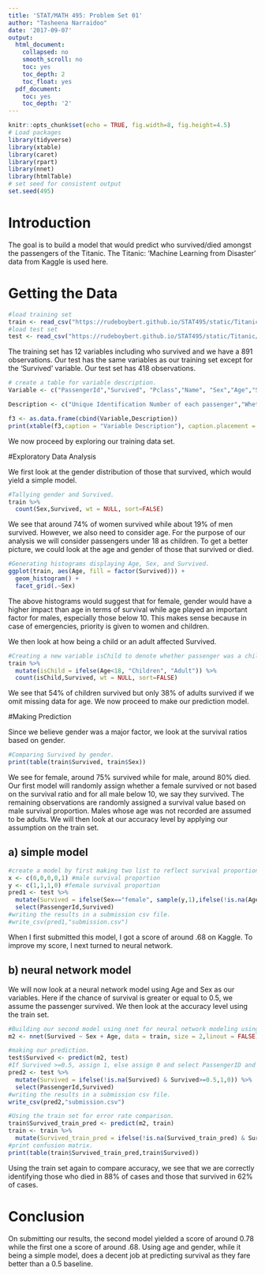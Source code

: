 ```yaml
---
title: 'STAT/MATH 495: Problem Set 01'
author: "Tasheena Narraidoo"
date: '2017-09-07'
output:
  html_document:
    collapsed: no
    smooth_scroll: no
    toc: yes
    toc_depth: 2
    toc_float: yes
  pdf_document:
    toc: yes
    toc_depth: '2'
---
```


```r
knitr::opts_chunk$set(echo = TRUE, fig.width=8, fig.height=4.5)
# Load packages
library(tidyverse)
library(xtable)
library(caret)
library(rpart)
library(nnet)
library(htmlTable)
# set seed for consistent output
set.seed(495) 
```

# Introduction
The goal is to build a model that would predict who survived/died amongst the passengers of the Titanic. The Titanic: 'Machine Learning from Disaster' data from Kaggle is used here. 

# Getting the Data

```r
#load training set 
train <- read_csv("https://rudeboybert.github.io/STAT495/static/Titanic/train.csv")
#load test set
test <- read_csv("https://rudeboybert.github.io/STAT495/static/Titanic/test.csv")

```

The training set has 12 variables including who survived and we have a 891 observations.
Our test has the same variables as our training set except for the 'Survived' variable. Our test set has 418 observations.
```r
# create a table for variable description.
Variable <- c("PassengerId","Survived", "Pclass","Name", "Sex","Age","SibSp"," Parch"," Ticket","Fare","Cabin","Embarked")

Description <- c("Unique Identification Number of each passenger","Whether passenger survived(1) or died(0)","Passenger's class","Name of passenger","sex of passenger","Age of passenger","Number of sibblings and/or spouses with them","Number of parents and/or children with them","Passenger's ticket number","Fare","Cabin","Port of Embarkation")

f3 <- as.data.frame(cbind(Variable,Description))
print(xtable(f3,caption = "Variable Description"), caption.placement = 'top',comment=F, type="html")
```

We now proceed by exploring our training data set.

#Exploratory Data Analysis

We first look at the gender distribution of those that survived, which would yield a simple model.
```r
#Tallying gender and Survived.
train %>%
  count(Sex,Survived, wt = NULL, sort=FALSE)
```

We see that around 74% of women survived while about 19% of men survived. However, we also need to consider age. For the purpose of our analysis we will consider passengers under 18 as children. To get a better picture, we could look at the age and gender of those that survived or died.

```r
#Generating histograms displaying Age, Sex, and Survived.
ggplot(train, aes(Age, fill = factor(Survived))) + 
  geom_histogram() + 
  facet_grid(.~Sex)
```

The above histograms would suggest that for female, gender would have a higher impact than age in terms of survival while age played an important factor for males, especially those below 10. This makes sense because in case of emergencies, priority is given to women and children.

We then look at how being a child or an adult affected Survived.
```r
#Creating a new variable isChild to denote whether passenger was a child or an adult.
train %>%
  mutate(isChild = ifelse(Age<18, "Children", "Adult")) %>%
  count(isChild,Survived, wt = NULL, sort=FALSE)
```

We see that 54% of children survived but only 38% of adults survived if we omit missing data for age. We now proceed to make our prediction model.

#Making Prediction 

Since we believe gender was a major factor, we look at the survival ratios based on gender.

```r
#Comparing Survived by gender.
print(table(train$Survived, train$Sex))
```

We see for female, around 75% survived while for male, around 80% died. Our first model will randomly assign whether a female survived or not based on the survival ratio and for all male below 10, we say they survived. The remaining observations are randomly assigned a survival value based on male survival proportion. Males whose age was not recorded are assumed to be adults. We will then look at our accuracy level by applying our assumption on the train set.

## a) simple model

```r
#create a model by first making two list to reflect survival proportion of each gender and proceed by assigning whether an obserbation survived using our assumptions.
x <- c(0,0,0,0,1) #male survival proportion
y <- c(1,1,1,0) #female survival proportion
pred1 <- test %>%
  mutate(Survived = ifelse(Sex=="female", sample(y,1),ifelse(!is.na(Age) & Age <= 10,1,sample(x,1)))) %>%
  select(PassengerId,Survived)
#writing the results in a submission csv file.
#write_csv(pred1,"submission.csv")
```

When I first submitted this model, I got a score of around .68 on Kaggle. To improve my score, I next turned to neural network.

## b) neural network model

We will now look at a neural network model using Age and Sex as our variables. Here if the chance of survival is greater or equal to 0.5, we assume the passenger survived. We then look at the accuracy level using the train set.

```r
#Building our second model using nnet for neural network modeling using our assumptions.
m2 <- nnet(Survived ~ Sex + Age, data = train, size = 2,linout = FALSE)
```

```r
#making our prediction.
test$Survived <- predict(m2, test)
#If Survived >=0.5, assign 1, else assign 0 and select PassengerID and Survived for submission.
pred2 <- test %>%
  mutate(Survived = ifelse(!is.na(Survived) & Survived>=0.5,1,0)) %>%
  select(PassengerId,Survived)
#writing the results in a submission csv file.
write_csv(pred2,"submission.csv")

#Using the train set for error rate comparison.
train$Survived_train_pred <- predict(m2, train)
train <- train %>%
  mutate(Survived_train_pred = ifelse(!is.na(Survived_train_pred) & Survived_train_pred>=0.5,1,0)) 
#print confusion matrix.
print(table(train$Survived_train_pred,train$Survived))
```

Using the train set again to compare accuracy, we see that we are correctly identifying those who died in 88% of cases and those that survived in 62% of cases.

# Conclusion

On submitting our results, the second model yielded a score of around 0.78 while the first one a score of around .68. Using age and gender, while it being a simple model, does a decent job at predicting survival as they fare better than a 0.5 baseline.